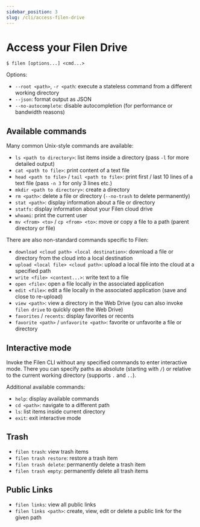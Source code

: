 ```yaml
---
sidebar_position: 3
slug: /cli/access-filen-drive
---
```



# Access your Filen Drive

```
$ filen [options...] <cmd...>
```

Options:
- `--root <path>`, `-r <path`: execute a stateless command from a different working directory
- `--json`: format output as JSON
- `--no-autocomplete`: disable autocompletion (for performance or bandwidth reasons)


## Available commands

Many common Unix-style commands are available:

- `ls <path to directory>`: list items inside a directory (pass `-l` for more detailed output)
- `cat <path to file>`: print content of a text file
- `head <path to file>` / `tail <path to file>`: print first / last 10 lines of a text file (pass `-n 3` for only 3 lines etc.)
- `mkdir <path to directory>`: create a directory
- `rm <path>`: delete a file or directory (`--no-trash` to delete permanently)
- `stat <path>`: display information about a file or directory
- `statfs`: display information about your Filen cloud drive
- `whoami`: print the current user
- `mv <from> <to>` / `cp <from> <to>`: move or copy a file to a path (parent directory or file)

There are also non-standard commands specific to Filen:

- `download <cloud path> <local destination>`: download a file or directory from the cloud into a local destination
- `upload <local file> <cloud path>`: upload a local file into the cloud at a specified path
- `write <file> <content...>`: write text to a file
- `open <file>`: open a file locally in the associated application
- `edit <file>`: edit a file locally in the associated application (save and close to re-upload)
- `view <path>`: view a directory in the Web Drive (you can also invoke `filen drive` to quickly open the Web Drive)
- `favorites` / `recents`: display favorites or recents
- `favorite <path>` / `unfavorite <path>`: favorite or unfavorite a file or directory


## Interactive mode

Invoke the Filen CLI without any specified commands to enter interactive mode. 
There you can specify paths as absolute (starting with `/`) or relative to the current working directory (supports `.` and `..`).

Additional available commands:
- `help`: display available commands
- `cd <path>`: navigate to a different path
- `ls`: list items inside current directory
- `exit`: exit interactive mode


## Trash

- `filen trash`: view trash items
- `filen trash restore`: restore a trash item
- `filen trash delete`: permanently delete a trash item
- `filen trash empty`: permanently delete all trash items


## Public Links

- `filen links`: view all public links
- `filen links <path>`: create, view, edit or delete a public link for the given path